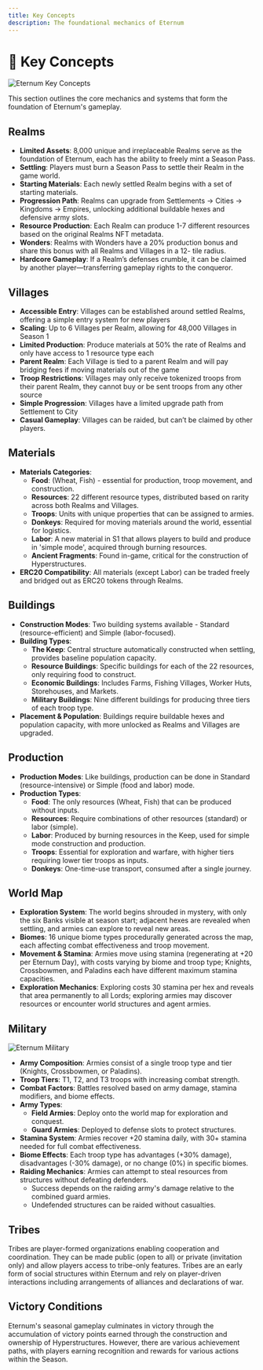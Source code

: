 ```yaml
---
title: Key Concepts
description: The foundational mechanics of Eternum
---
```


# 🔑 Key Concepts

<img src="/images/covers/07.png" alt="Eternum Key Concepts" className="w-full rounded-lg my-6" />

This section outlines the core mechanics and systems that form the foundation of Eternum's gameplay.

## Realms

- **Limited Assets**: 8,000 unique and irreplaceable Realms serve as the foundation of Eternum, each has the ability to
  freely mint a Season Pass.
- **Settling**: Players must burn a Season Pass to settle their Realm in the game world.
- **Starting Materials**: Each newly settled Realm begins with a set of starting materials.
- **Progression Path**: Realms can upgrade from Settlements → Cities → Kingdoms → Empires, unlocking additional
  buildable hexes and defensive army slots.
- **Resource Production**: Each Realm can produce 1-7 different resources based on the original Realms NFT metadata.
- **Wonders**: Realms with Wonders have a 20% production bonus and share this bonus with all Realms and Villages in a
  12- tile radius.
- **Hardcore Gameplay**: If a Realm’s defenses crumble, it can be claimed by another player—transferring gameplay rights
  to the conqueror.

## Villages

- **Accessible Entry**: Villages can be established around settled Realms, offering a simple entry system for new
  players
- **Scaling**: Up to 6 Villages per Realm, allowing for 48,000 Villages in Season 1
- **Limited Production**: Produce materials at 50% the rate of Realms and only have access to 1 resource type each
- **Parent Realm**: Each Village is tied to a parent Realm and will pay bridging fees if moving materials out of the
  game
- **Troop Restrictions**: Villages may only receive tokenized troops from their parent Realm, they cannot buy or be sent
  troops from any other source
- **Simple Progression**: Villages have a limited upgrade path from Settlement to City
- **Casual Gameplay**: Villages can be raided, but can’t be claimed by other players.

## Materials

- **Materials Categories**:
  - **Food**: (Wheat, Fish) - essential for production, troop movement, and construction.
  - **Resources**: 22 different resource types, distributed based on rarity across both Realms and Villages.
  - **Troops**: Units with unique properties that can be assigned to armies.
  - **Donkeys**: Required for moving materials around the world, essential for logistics.
  - **Labor**: A new material in S1 that allows players to build and produce in 'simple mode', acquired through burning
    resources.
  - **Ancient Fragments**: Found in-game, critical for the construction of Hyperstructures.
- **ERC20 Compatibility**: All materials (except Labor) can be traded freely and bridged out as ERC20 tokens through
  Realms.

## Buildings

- **Construction Modes**: Two building systems available - Standard (resource-efficient) and Simple (labor-focused).
- **Building Types**:
  - **The Keep**: Central structure automatically constructed when settling, provides baseline population capacity.
  - **Resource Buildings**: Specific buildings for each of the 22 resources, only requiring food to construct.
  - **Economic Buildings**: Includes Farms, Fishing Villages, Worker Huts, Storehouses, and Markets.
  - **Military Buildings**: Nine different buildings for producing three tiers of each troop type.
- **Placement & Population**: Buildings require buildable hexes and population capacity, with more unlocked as Realms
  and Villages are upgraded.

## Production

- **Production Modes**: Like buildings, production can be done in Standard (resource-intensive) or Simple (food and
  labor) mode.
- **Production Types**:
  - **Food**: The only resources (Wheat, Fish) that can be produced without inputs.
  - **Resources**: Require combinations of other resources (standard) or labor (simple).
  - **Labor**: Produced by burning resources in the Keep, used for simple mode construction and production.
  - **Troops**: Essential for exploration and warfare, with higher tiers requiring lower tier troops as inputs.
  - **Donkeys**: One-time-use transport, consumed after a single journey.

## World Map

- **Exploration System**: The world begins shrouded in mystery, with only the six Banks visible at season start;
  adjacent hexes are revealed when settling, and armies can explore to reveal new areas.
- **Biomes**: 16 unique biome types procedurally generated across the map, each affecting combat effectiveness and troop
  movement.
- **Movement & Stamina**: Armies move using stamina (regenerating at +20 per Eternum Day), with costs varying by biome
  and troop type; Knights, Crossbowmen, and Paladins each have different maximum stamina capacities.
- **Exploration Mechanics**: Exploring costs 30 stamina per hex and reveals that area permanently to all Lords;
  exploring armies may discover resources or encounter world structures and agent armies.

## Military

<img src="/images/covers/04.png" alt="Eternum Military" className="w-full rounded-lg my-6" />

- **Army Composition**: Armies consist of a single troop type and tier (Knights, Crossbowmen, or Paladins).
- **Troop Tiers**: T1, T2, and T3 troops with increasing combat strength.
- **Combat Factors**: Battles resolved based on army damage, stamina modifiers, and biome effects.
- **Army Types**:
  - **Field Armies**: Deploy onto the world map for exploration and conquest.
  - **Guard Armies**: Deployed to defense slots to protect structures.
- **Stamina System**: Armies recover +20 stamina daily, with 30+ stamina needed for full combat effectiveness.
- **Biome Effects**: Each troop type has advantages (+30% damage), disadvantages (-30% damage), or no change (0%) in
  specific biomes.
- **Raiding Mechanics**: Armies can attempt to steal resources from structures without defeating defenders.
  - Success depends on the raiding army's damage relative to the combined guard armies.
  - Undefended structures can be raided without casualties.

## Tribes

Tribes are player-formed organizations enabling cooperation and coordination. They can be made public (open to all) or
private (invitation only) and allow players access to tribe-only features. Tribes are an early form of social structures
within Eternum and rely on player-driven interactions including arrangements of alliances and declarations of war.

## Victory Conditions

Eternum's seasonal gameplay culminates in victory through the accumulation of victory points earned through the
construction and ownership of Hyperstructures. However, there are various achievement paths, with players earning
recognition and rewards for various actions within the Season.
